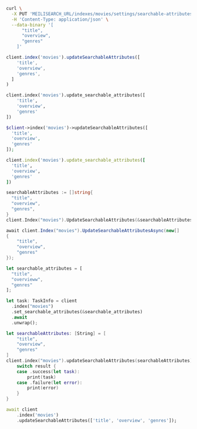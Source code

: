 <CodeGroup>

```bash cURL
curl \
  -X PUT 'MEILISEARCH_URL/indexes/movies/settings/searchable-attributes' \
  -H 'Content-Type: application/json' \
  --data-binary '[
      "title",
      "overview",
      "genres"
    ]'
```

```javascript JS
client.index('movies').updateSearchableAttributes([
    'title',
    'overview',
    'genres',
  ]
)
```

```python Python
client.index('movies').update_searchable_attributes([
    'title',
    'overview',
    'genres'
])
```

```php PHP
$client->index('movies')->updateSearchableAttributes([
  'title',
  'overview',
  'genres'
]);
```

```ruby Ruby
client.index('movies').update_searchable_attributes([
  'title',
  'overview',
  'genres'
])
```

```go Go
searchableAttributes := []string{
  "title",
  "overview",
  "genres",
}
client.Index("movies").UpdateSearchableAttributes(&searchableAttributes)
```

```csharp C#
await client.Index("movies").UpdateSearchableAttributesAsync(new[]
{
    "title",
    "overview",
    "genres"
});
```

```rust Rust
let searchable_attributes = [
  "title",
  "overvieww",
  "genres"
];

let task: TaskInfo = client
  .index("movies")
  .set_searchable_attributes(&searchable_attributes)
  .await
  .unwrap();
```

```swift Swift
let searchableAttributes: [String] = [
    "title",
    "overview",
    "genres"
]
client.index("movies").updateSearchableAttributes(searchableAttributes) { (result) in
    switch result {
    case .success(let task):
        print(task)
    case .failure(let error):
        print(error)
    }
}
```

```dart Dart
await client
    .index('movies')
    .updateSearchableAttributes(['title', 'overview', 'genres']);
```
</CodeGroup>